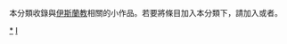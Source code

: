 {{Catnav|頁面分類|宗教|宗教小作品}}
{{Catnav|頁面分類|宗教|各種宗教宗派及運動|伊斯兰教}}
{{hiddencat}}
本分類收錄與[[伊斯蘭教|伊斯蘭教]]相關的小作品。若要將條目加入本分類下，請加入'''{{tl|Islam-stub}}'''或者'''{{tl|伊斯蘭教小作品}}'''。
[[Category:伊斯蘭教|*]]
[[Category:宗教小作品|I]]